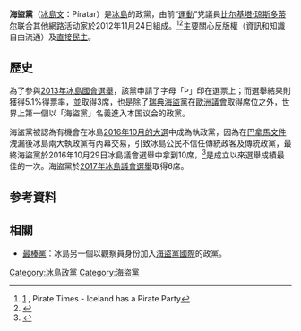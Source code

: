 {{Infobox political party
| name              = 海盜黨
| native_name       = Píratar
| logo              = Píratar.png
| logo_size = 170px
| colorcode         = purple
| founder           = 
| leader1_title     = 
| leader1_name      = 
| leader2_title     = 
| leader2_name      = 
| slogan            = 
| founded           = 2012年11月24日
| merger            = 
| headquarters      = [[雷克雅維克|雷克雅維克]]
| youth_wing        = 
| membership_year   = 2013年
| membership        = 372
| ideology          = [[海盜黨國際|海盜政治]]<br />[[直接民主制|直接民主]]<br />[[信息自由|資訊自由]]<br />[[隱私權|隱私權]]<br />[[智慧財產權|智慧財產權改革]]
| position          =
| national          = 
| international     = [[海盜黨國際|海盜黨國際]]
| european          = 
| affiliation_title = 
| affiliation       = 
| colours           = 紫色
| seats1_title = [[冰島議會|议会]]
| seats1 = {{Infobox political party/seats|6|63|hex=purple}}<!--2017-->
| website           = {{URL|http://www.piratar.is/}}
| footnotes         = 
}}
{{Politics of Iceland}}

'''海盜黨'''（[[冰島文|冰島文]]：Píratar）是[[冰島|冰島]]的政黨，由前“[[運動_(冰島)|運動]]”党議員[[比尔基塔·琼斯多蒂尔|比尔基塔·琼斯多蒂尔]]联合其他網路活动家於2012年11月24日組成。<ref name="Pirate Times">[http://piratetimes.net/iceland-has-a-pirate-party/] {{Wayback|url=http://piratetimes.net/iceland-has-a-pirate-party/ |date=20130505011247 }}, Pirate Times - Iceland has a Pirate Party</ref><ref>{{cite web|url=http://www.mbl.is/frettir/innlent/2012/11/24/piratar_halda_stofnfund/|title=Pirate Party hold an establishment meeting|language=is|publisher=Mbl.is|date=2012-11-24|accessdate=2013-03-19|archive-date=2013-05-17|archive-url=https://www.webcitation.org/6GgpfgNuk?url=http://www.mbl.is/frettir/innlent/2012/11/24/piratar_halda_stofnfund/|dead-url=no}}</ref>主要關心反版權（資訊和知識自由流通）及[[直接民主|直接民主]]。

==歷史==
為了參與[[2013年冰島國會選舉|2013年冰島國會選舉]]，該黨申請了字母「Þ」印在選票上；而選舉結果則獲得5.1%得票率，並取得3席，也是除了[[瑞典|瑞典]][[海盜黨|海盜黨]]在[[歐洲議會|歐洲議會]]取得席位之外，世界上第一個以「海盜黨」名義進入本国议会的政黨。

海盜黨被認為有機會在冰島[[2016年冰島議會選舉|2016年10月的大選]]中成為執政黨，因為在[[巴拿馬文件|巴拿馬文件]]洩漏後冰島兩大執政黨有內幕交易，引致冰島公民不信任傳統政客及傳統政黨，最終海盜黨於2016年10月29日冰島議會選舉中拿到10席，<ref>{{Cite news |url=http://www.bbc.com/zhongwen/simp/world/2016/10/161030_iceland_elections |title=冰岛“海盗党”在议会选举中取得出色成绩 |work=BBC中文網 |date=2016-10-30 |accessdate=2017-09-26 |archive-date=2017-09-26 |archive-url=https://web.archive.org/web/20170926110405/http://www.bbc.com/zhongwen/simp/world/2016/10/161030_iceland_elections |dead-url=no }}</ref>是成立以來選舉成績最佳的一次。海盜黨於[[2017年冰島議會選舉|2017年冰島議會選舉]]取得6席。
<!-- == 议会議員 ==
*[[北雷克雅維克選區|北雷克雅維克選區]]:Helgi Hrafn Gunnarsson
*[[南維克雅維克選區|南維克雅維克選區]]:Jón Þór Ólafsson
*[[西南選區_(冰島)|西南選區]]:[[比尔基塔·琼斯多蒂尔|比尔基塔·琼斯多蒂尔]] --><!--待更新-->

== 参考資料 ==
{{reflist}}

== 相關 ==
*[[最棒黨|最棒黨]]：冰島另一個以觀察員身份加入[[海盜黨國際|海盜黨國際]]的政黨。

{{海盗党}}
{{冰島政黨}}

[[Category:冰島政黨|Category:冰島政黨]]
[[Category:海盜黨|Category:海盜黨]]